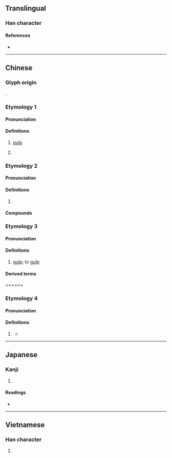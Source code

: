 {{character info}}
==Translingual==

===Han character===
{{Han char|rn=30|rad=口|as=10|sn=13|four=|canj=RBBB|ids=⿰口骨}}

====References====
* {{Han ref|kx=0202.360|dkj=04080|dj=0425.160|hdz=10656.030|uh=55D7|ud=21975}}

----

==Chinese==

===Glyph origin===
{{Han etym}}
{{Han compound|口|骨|ls=psc|c1=s|c2=p|t1=mouth}}.

===Etymology 1===
{{zh-forms}}

====Pronunciation====
{{zh-pron
|m=wā
|c=waat3
|mc=y
|oc=y
|cat=
}}

====Definitions====
{{zh-hanzi}}

# {{lb|zh|onomatopoeia}} [[gulp]]
# {{lb|zh|onomatopoeia}} {{n-g|sound of crying}}

===Etymology 2===
{{zh-forms}}

====Pronunciation====
{{zh-pron
|m=gū
|cat=
}}

====Definitions====
{{zh-hanzi}}

# {{lb|zh|onomatopoeia}} {{rfdef|zh}}

====Compounds====
{{zh-der|嗗㖨㖨|嗗碌碌|嗗吶|嗗嘟|嗗突}}

===Etymology 3===
{{zh-forms}}

====Pronunciation====
{{zh-pron
|c=gut4,gut6,gut2
|cat=v
}}

====Definitions====
{{zh-hanzi}}

# {{lb|zh|Cantonese|onomatopoeia}} [[gulp]]; to [[gulp]]

====Derived terms====
{{zh-der|嗗水}}

======

===Etymology 4===
{{zh-forms}}

====Pronunciation====
{{zh-pron
|c=gwat1
|cat=n
}}

====Definitions====
{{zh-hanzi}}

# {{lb|zh|Cantonese}} {{zh-alt-form|*骨|quarter}}
#* {{zh-x|八 點 一 個 嗗{gwat1}|A '''quarter''' past eight o'clock|C|ref='''1908''', J. Dyer Ball, ''The Cantonese Made Easy Vocabulary'', third edition, [https://archive.org/details/cu31924023344256/page/n207/mode/2up page 193]}}

----

==Japanese==

===Kanji===
{{ja-kanji|grade=|rs=口10}}

# {{rfdef|ja|sort=口10}}

====Readings====
* {{ja-readings|on=あつ,えち|kun=}}

----

==Vietnamese==

===Han character===
{{vi-readings|reading=cút|rs=口10}}

# {{rfdef|vi|sort=口10}}